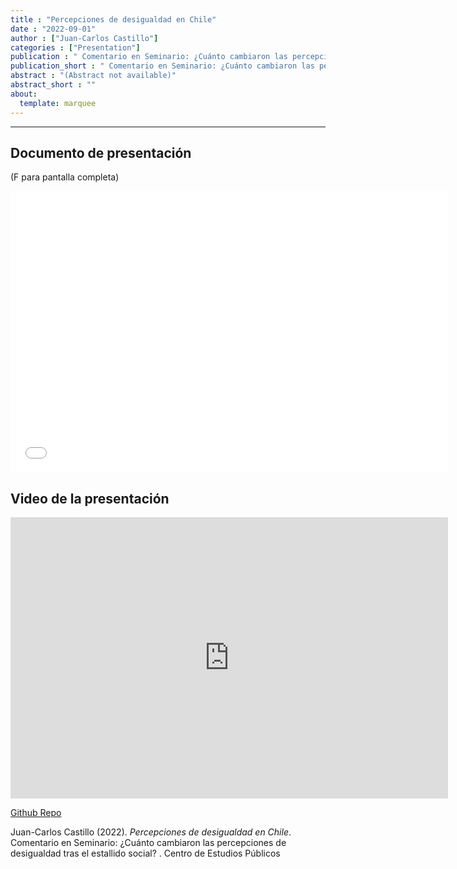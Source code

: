```yaml
---
title : "Percepciones de desigualdad en Chile"
date : "2022-09-01"
author : ["Juan-Carlos Castillo"]
categories : ["Presentation"]
publication : " Comentario en Seminario: ¿Cuánto cambiaron las percepciones de desigualdad tras el estallido social? . Centro de Estudios Públicos"
publication_short : " Comentario en Seminario: ¿Cuánto cambiaron las percepciones de desigualdad tras el estallido social? . Centro de Estudios Públicos"
abstract : "(Abstract not available)"
abstract_short : ""
about:
  template: marquee
---
```

---
## Documento de presentación

(F para pantalla completa)

<iframe width="700"  height="450" src="/presentations/cep-desigualdad-2022/cep-percdes-2022.html" title="Xaringan presentation" frameborder="0" allow="accelerometer; autoplay; clipboard-write; encrypted-media; gyroscope; picture-in-picture" allowfullscreen></iframe>

## Video de la presentación

<iframe width="700" height="450" src="https://www.youtube.com/embed/IWTdvLViFs0" title="YouTube video player" frameborder="0" allow="accelerometer; autoplay; clipboard-write; encrypted-media; gyroscope; picture-in-picture" allowfullscreen></iframe>

[Github Repo](https://github.com/juancarloscastillo/jc-academic/static/presentations/cep-desigualdad-2022)


::: {.callout-note title="How to cite this work"}

Juan-Carlos Castillo (2022). *Percepciones de desigualdad en Chile*.  Comentario en Seminario: ¿Cuánto cambiaron las percepciones de desigualdad tras el estallido social? . Centro de Estudios Públicos

:::

